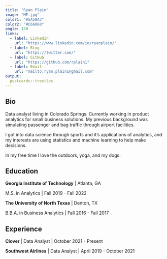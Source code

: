 ```yaml
---
title: "Ryan Plain"
image: "ME.jpg"
color1: "#5A59A3"
color2: "#C66060"
angle: 130
links:
  - label: LinkedIn
    url: "https://www.linkedin.com/in/ryanplain/"
  - label: Blog
    url: "https://twitter.com/"
  - label: GitHub
    url: "https://github.com/rplain1"
  - label: Email
    url: "mailto:ryan.plain1@gmail.com"
output:
  postcards::trestles
---
```

 
## Bio

Data analyst living in Colorado Springs. Currently working in product analytics for small business solutions. My previous background was simulating passenger and bag traffic through airport facilities. 

I got into data science through sports and it's applications of analytics, and my interests are using statistics and machine learning to help make decisions. 

In my free time I love the outdoors, yoga, and my dogs. 


## Education

**Georgia Institute of Technology** | Atlanta, GA

M.S. in Analytics | Fall 2019 - Fall 2022

**The University of North Texas** | Denton, TX

B.B.A. in Business Analytics | Fall 2016 - Fall 2017

## Experience

**Clover** | Data Analyst | October 2021 - Present

**Southwest Airlines** | Data Analyst | April 2019 - October 2021
